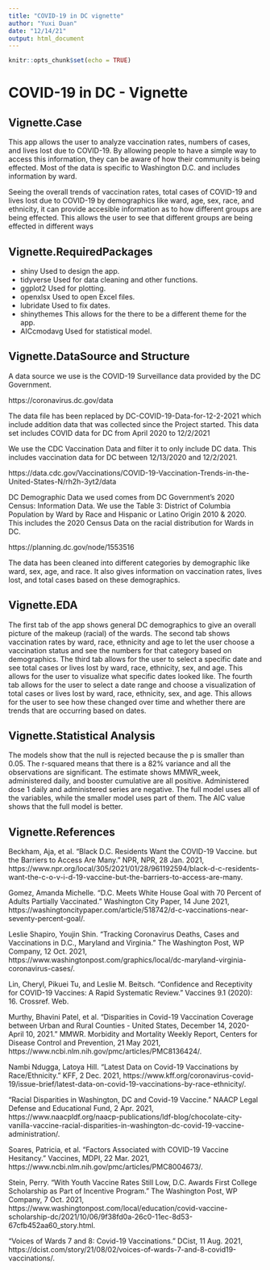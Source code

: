 ```yaml
---
title: "COVID-19 in DC vignette"
author: "Yuxi Duan"
date: "12/14/21"
output: html_document
---
```


```r
knitr::opts_chunk$set(echo = TRUE)
```

# COVID-19 in DC - Vignette

## Vignette.Case
This app allows the user to analyze vaccination rates, numbers of cases, and lives lost due to COVID-19. By allowing people to have a simple way to access this information, they can be aware of how their community is being effected. Most of the data is specific to Washington D.C. and includes information by ward. 

Seeing the overall trends of vaccination rates, total cases of COVID-19 and lives lost due to COVID-19 by demographics like ward, age, sex, race, and ethnicity, it can provide accesible information as to how different groups are being effected. This allows the user to see that different groups are being effected in different ways 

## Vignette.RequiredPackages

- shiny
  Used to design the app.
- tidyverse
  Used for data cleaning and other functions. 
- ggplot2
  Used for plotting. 
- openxlsx
  Used to open Excel files. 
- lubridate
  Used to fix dates.
- shinythemes
  This allows for the there to be a different theme for the app. 
- AICcmodavg
  Used for statistical model. 

## Vignette.DataSource and Structure

A data source we use is the COVID-19 Surveillance data provided by the DC Government. 

https://coronavirus.dc.gov/data

The data file has been replaced by DC-COVID-19-Data-for-12-2-2021 which include addition data that was collected since the Project started. 
This data set includes COVID data for DC from April 2020 to 12/2/2021


We use the CDC Vaccination Data and filter it to only include DC data. This includes vaccination data for DC between 12/13/2020 and 12/2/2021.

https://data.cdc.gov/Vaccinations/COVID-19-Vaccination-Trends-in-the-United-States-N/rh2h-3yt2/data


DC Demographic Data we used comes from DC Government's 2020 Census: Information Data. 
We use the Table 3: District of Columbia Population by Ward by Race and Hispanic or Latino Origin 2010 & 2020. 
This includes the 2020 Census Data on the racial distribution for Wards in DC. 

https://planning.dc.gov/node/1553516

The data has been cleaned into different categories by demographic like ward, sex, age, and race. It also gives information on vaccination rates, lives lost, and total cases based on these demographics. 

## Vignette.EDA
The first tab of the app shows general DC demographics to give an overall picture of the makeup (racial) of the wards. The second tab shows vaccination rates by ward, race, ethnicity and age to let the user choose a vaccination status and see the numbers for that category based on demographics. The third tab allows for the user to select a specific date and see total cases or lives lost by ward, race, ethnicity, sex, and age. This allows for the user to visualize what specific dates looked like. The fourth tab allows for the user to select a date range and choose a visualization of total cases or lives lost by ward, race, ethnicity, sex, and age. This allows for the user to see how these changed over time and whether there are trends that are occurring based on dates.

## Vignette.Statistical Analysis
The models show that the null is rejected because the p is smaller than 0.05. The r-squared means that there is a 82% variance and all the observations are significant. The estimate shows MMWR_week, administered daily, and booster cumulative are all positive. Administered dose 1 daily and administered series are negative. The full model uses all of the variables, while the smaller model uses part of them. The AIC value shows that the full model is better. 

## Vignette.References

Beckham, Aja, et al. “Black D.C. Residents Want the COVID-19 Vaccine. but the Barriers to Access Are Many.” NPR, NPR, 28 Jan. 2021, https://www.npr.org/local/305/2021/01/28/961192594/black-d-c-residents-want-the-c-o-v-i-d-19-vaccine-but-the-barriers-to-access-are-many. 

Gomez, Amanda Michelle. “D.C. Meets White House Goal with 70 Percent of Adults Partially Vaccinated.” Washington City Paper, 14 June 2021, https://washingtoncitypaper.com/article/518742/d-c-vaccinations-near-seventy-percent-goal/. 

Leslie Shapiro, Youjin Shin. “Tracking Coronavirus Deaths, Cases and Vaccinations in D.C., Maryland and Virginia.” The Washington Post, WP Company, 12 Oct. 2021, https://www.washingtonpost.com/graphics/local/dc-maryland-virginia-coronavirus-cases/. 

Lin, Cheryl, Pikuei Tu, and Leslie M. Beitsch. “Confidence and Receptivity for COVID-19 Vaccines: A Rapid Systematic Review.” Vaccines 9.1 (2020): 16. Crossref. Web.

Murthy, Bhavini Patel, et al. “Disparities in Covid-19 Vaccination Coverage between Urban and Rural Counties - United States, December 14, 2020-April 10, 2021.” MMWR. Morbidity and Mortality Weekly Report, Centers for Disease Control and Prevention, 21 May 2021, https://www.ncbi.nlm.nih.gov/pmc/articles/PMC8136424/. 

Nambi Ndugga, Latoya Hill. “Latest Data on Covid-19 Vaccinations by Race/Ethnicity.” KFF, 2 Dec. 2021, https://www.kff.org/coronavirus-covid-19/issue-brief/latest-data-on-covid-19-vaccinations-by-race-ethnicity/. 

“Racial Disparities in Washington, DC and Covid-19 Vaccine.” NAACP Legal Defense and Educational Fund, 2 Apr. 2021, https://www.naacpldf.org/naacp-publications/ldf-blog/chocolate-city-vanilla-vaccine-racial-disparities-in-washington-dc-covid-19-vaccine-administration/. 

Soares, Patricia, et al. “Factors Associated with COVID-19 Vaccine Hesitancy.” Vaccines, MDPI, 22 Mar. 2021, https://www.ncbi.nlm.nih.gov/pmc/articles/PMC8004673/. 

Stein, Perry. “With Youth Vaccine Rates Still Low, D.C. Awards First College Scholarship as Part of Incentive Program.” The Washington Post, WP Company, 7 Oct. 2021, https://www.washingtonpost.com/local/education/covid-vaccine-scholarship-dc/2021/10/06/9f38fd0a-26c0-11ec-8d53-67cfb452aa60_story.html. 

“Voices of Wards 7 and 8: Covid-19 Vaccinations.” DCist, 11 Aug. 2021, https://dcist.com/story/21/08/02/voices-of-wards-7-and-8-covid19-vaccinations/. 




